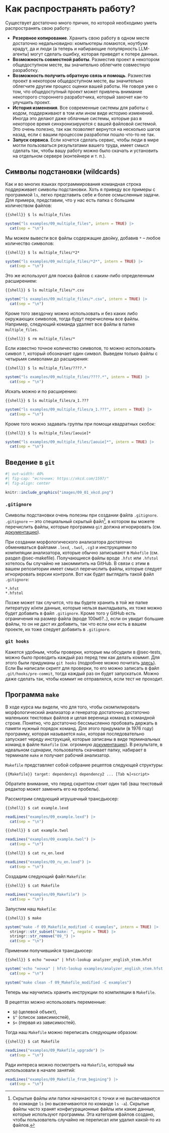 # Как распространять работу?

Существует достаточно много причин, по которой необходимо уметь распространять свою работу:

- **Резервное копирование**. Хранить свою работу в одном месте достаточно недальновидно: компьютеры ломаются, ноутбуки крадут, да и люди (а теперь и набирающие популярность LLM-агенты) могут сделать ошибку, которая приведет к потере данных.
- **Возможность совместной работы**. Разместив проект в некотором общедоступном месте, вы значительно облегчите совместную разработку.
- **Возможность получить обратную связь и помощь**. Разместив проект в некотором общедоступном месте, вы значительно облегчите другим процесс оценки вашей работы. Не говоря уже о том, что общедоступный проект может привлечь внимание некоторого стороннего разработчика, который захочет как-то улучшить проект.
- **История изменения**. Все современные системы для работы с кодом, поддерживают в том или ином виде историю изменений. Иногда это делают даже облачные системы, которые раз в некоторое время синхронизируются с вашей файловой системой. Это очень полезно, так как позволяет вернутся на несколько шагов назад, если с вашим процессом разработки пошло что-то не так.
- **Запуск сервиса**. Если хочется сделать сервис, чтобы люди в мире могли пользоваться результатами вашего труда, имеет смысл сделать так, чтобы вашу работу можно было скачать и установить на отдельном сервере (контейнере и т. п.).

## Cимволы подстановки (wildcards)

Как и во многих языках программирования командная строка поддерживает символы подстановки. Хоть я приведу все примеры с программой `ls`, легко представить себе и более осмысленные задачи. Для примера, представим, что у нас есть папка с большим количеством файлов:

```{{shell}}
$ ls multiple_files
```

```r
system("ls examples/09_multiple_files", intern = TRUE) |> 
  cat(sep = "\n")
```

Мы можем вывести все файлы содержащие двойку, добавив `*` -- любое количество символов:

```{{shell}}
$ ls multiple_files/*2*
```

```r
system("ls examples/09_multiple_files/*2*", intern = TRUE) |> 
  cat(sep = "\n")
```

Это же используют для поиска файлов с каким-либо определенным расширением:

```{{shell}}
$ ls multiple_files/*.csv
```

```r
system("ls examples/09_multiple_files/*.csv", intern = TRUE) |> 
  cat(sep = "\n")
```

Кроме того звездочку можно использовать и без каких либо окружающих символов, тогда будут перечислены все файлы. Например, следующий команда удаляет все файлы в папке `multiple_files`.

```{{shell}}
$ rm multiple_files/*
```

Если известно точное количество символов, то можно использовать символ `?`, который обозначает один символ. Выведем только файлы с четырьмя символами до расширения:

```{{shell}}
$ ls multiple_files/????.*
```

```r
system("ls examples/09_multiple_files/????.*", intern = TRUE) |> 
  cat(sep = "\n")
```

Искать можно и по расширению:

```{{shell}}
$ ls multiple_files/a_1.???
```

```r
system("ls examples/09_multiple_files/a_1.???", intern = TRUE) |> 
  cat(sep = "\n")
```

Кроме того можно задавать группы при помощи квадратных скобок:

```{{shell}}
$ ls multiple_files/[aouie]*
```

```r
system("ls examples/09_multiple_files/[aouie]*", intern = TRUE) |> 
  cat(sep = "\n")
```

## Введение в `git`

```r
#| out-width: 40%
#| fig-cap: "источник: https://xkcd.com/1597/"
#| fig-align: center

knitr::include_graphics("images/09_01_xkcd.png")
```

### `.gitignore`

Символы подстановки очень полезны при создании файла `.gitignore`. `.gitignore` --- это специальный скрытый файл[^hidden], в котором вы можете перечислить файлы, которые программа `git` должна игнорировать (см. [документацию](https://git-scm.com/docs/gitignore)). 

[^hidden]: Скрытые файлы или папки начинаются с точки и не высвечиваются по команде `ls` (но высвечиваются по команде `ls -a`). Скрытые файлы часто хранят конфигурационные файлы или какие данные, которые используют программы. Эта категория файлов создано, чтобы пользователь случайно не переписал или удалил какой-то из файлов. 

При создании морфологического анализатора достаточно обмениваться файлами `.lexd`, `.twol`, `.cg3` и инструкциями по компиляции анализатора, которые обычно записывают в `Makefile` (см. раздел @sec-makefile). Получающиеся файлы вроде `.hfst` или `.hfstol` хотелось бы случайно не закоммитить на GitHub. В связи с этим в вашем репозитории имеет смысл перечислить файлы, которые следует игнорировать версии контроля. Вот как будет выглядеть такой файл `.gitignore`:

```
*.hfst
*.hfstol
```

Позже может так случится, что вы будете хранить в той же папке литературу и/или данные, которые нельзя выкладывать, их тоже можно будет добавить в файл `.gitignore`. Кроме того у GitHub есть ограничения на размер файла (вроде 100мб?..), если он увидит большие файлы, то он не даст их добавить, так что если они есть в вашем проекте, их тоже следует добавить в `.gitignore`.

### `git hooks`

Кажется удобным, чтобы проверки, которые мы обсудили в @sec-tests, можно было проводить каждый раз перед тем как делать коммит. Для этого были придуманы `git hooks` (подробнее можно почитать [здесь](https://git-scm.com/book/en/v2/Customizing-Git-Git-Hooks)). Если Вы написали скрипт для проверки, то его можно записать в файл `.git/hooks/pre-commit`, тогда каждый раз он будет запускаться. Можно даже сделать так, чтобы коммит не отправлялся, если тест не проходит.

## Программа `make` {#sec-makefile}

В ходе курса мы видели, что для того, чтобы скомпилировать морфологический анализатор и генератор достаточно достаточно маленьких текстовых файлов и целая вереница команд в командной строке. Понятно, что достаточно бессмысленно пробовать держать в памяти нужный порядок команд. Для этого придумали (в 1976 году) программу, которая называется `make`, которая последовательно запускает череду инструкций, которые записаны в виде терминальных команд в файле `Makefile` (см. огромную [документацию](https://www.gnu.org/software/make/manual/make.html)). В результате, в идеальном сценарии, пользователь скачивает папку, набирает в терминале `make` и получает рабочий анализатор. 

`Makefile` представляет собой собрание рецептов следующей структуры:


```{{Makefile}}
target: dependency1 dependency2 ...
[Tab ↹]<script>
```

Обратите внимание, что перед скриптом стоит один таб (ваш текстовый редактор может заменить его на пробелы).

Рассмотрим следующий игрушечный трансдьюсер:

```{{shell}}
$ cat example.lexd
```

```r
readLines("examples/09_example.lexd") |> 
  cat(sep = "\n")
```

```{{shell}}
$ cat example.twol
```

```r
readLines("examples/09_example.twol") |> 
  cat(sep = "\n")
```

```{{shell}}
$ cat ru_en.lexd
```

```r
readLines("examples/09_ru_en.lexd") |> 
  cat(sep = "\n")
```

Создадим следующий файл `Makefile`:

```{{shell}}
$ cat Makefile
```

```r
readLines("examples/09_Makefile") |> 
  cat(sep = "\n")
```

Запустим наш `Makefile`:

```{{shell}}
$ make
```

```r
system("make -f 09_Makefile_modified -C examples", intern = TRUE) |> 
  stringr::str_subset("make: ", negate = TRUE) |> 
  stringr::str_remove("09_") |> 
  cat(sep = "\n")
```

Применим получившийся трансдьюсер:

```{{shell}}
$ echo "ночка" | hfst-lookup analyzer_english_stem.hfst
```

```r
system('echo "ночка" | hfst-lookup examples/analyzer_english_stem.hfst', intern = TRUE) |> 
  cat(sep = "\n")
```

```r
system("make clean -f 09_Makefile_modified -C examples")
```

Теперь мы научились хранить инструкции по компиляции в `Makefile`.

В рецептах можно использовать переменные:

- `$@` (целевой объект),
- `$^` (список зависимостей),
- `$<` (первая из зависимостей).

Тогда наш `Makefile` можно переписать следующим образом:

```{{shell}}
$ cat Makefile
```

```r
readLines("examples/09_Makefile_upgrade") |> 
  cat(sep = "\n")
```

Ради интереса можно посмотреть на `Makefile`, который мы использовали в начале занятий:

```r
readLines("examples/09_Makefile_from_begining") |> 
  cat(sep = "\n")
```

